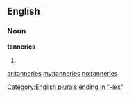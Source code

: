 ==English==

===Noun===
'''tanneries'''

# {{plural of|[[tannery]]}}

[[Category:English plurals ending in "-ies"]]

[[ar:tanneries]]
[[my:tanneries]]
[[no:tanneries]]